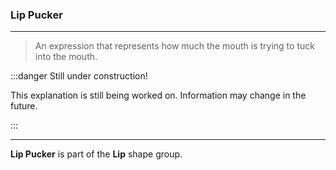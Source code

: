 
### Lip Pucker

***

> An expression that represents how much the 
> mouth is trying to tuck into the mouth.

:::danger Still under construction!

This explanation is still being worked on. 
Information may change in the future.

:::

***

**Lip Pucker** is part of 
the <ContextModal comp={LipContext}><b>Lip</b></ContextModal> 
shape group.

